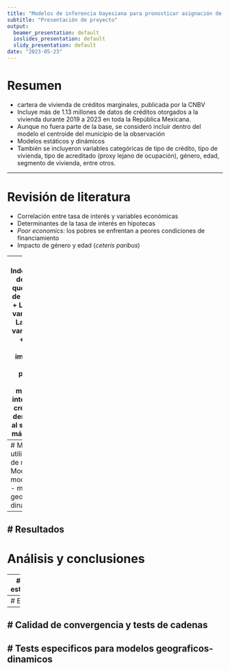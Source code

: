 ```yaml
---
title: "Modelos de inferencia bayesiana para pronosticar asignación de tasas de interés hipotecarias en México"
subtitle: "Presentación de proyecto"
output:
  beamer_presentation: default
  ioslides_presentation: default
  slidy_presentation: default
date: "2023-05-23"
---
```


# Resumen

- cartera de vivienda de créditos marginales, publicada por la CNBV
- Incluye más de 1.13 millones de datos de créditos otorgados a la vivienda durante 2019 a 2023 en toda la República Mexicana. 
- Aunque no fuera parte de la base, se consideró incluir dentro del modelo el centroide del municipio de la observación
- Modelos estáticos y dinámicos
- También se incluyeron variables categóricas de tipo de crédito, tipo de vivienda, tipo de acreditado (proxy lejano de ocupación), género, edad, segmento de vivienda, entre otros.

----

# Revisión de literatura 

+ Correlación entre tasa de interés y variables económicas
+ Determinantes de la tasa de interés en hipotecas
+ *Poor economics:* los pobres se enfrentan a peores condiciones de financiamiento
+ Impacto de género y edad (*ceteris paribus*)

-----
# Hipótesis:
Independientemente de la información que tengamos o NO de score de crédito:
+ La tasa de interés varía en el tiempo
+ La tasa de interés varía regionalmente
+ El género y la edad son importantes
+ Las personas más pobres se estan exponiendo a mayores tasas de interés
+ Se acotó a créditos otorgados dentro de la CDMX, al ser la entidad con más observaciones.
----
# Modelos:
Se utilizaron tres tipos de modelos:
- Modelos base
- modelos geográficos
- modelos geográficos dinámicos
----
# Resultados
---
# Análisis y conclusiones

---
# Anexo estadístico:
---
# EDA:
---
# Calidad de convergencia y tests de cadenas
---
# Tests especificos para modelos geograficos-dinamicos
---